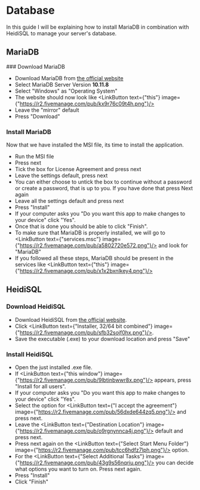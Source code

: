 
# Database

In this guide I will be explaining how to install MariaDB in combination with HeidiSQL to manage your server's database.

## MariaDB
<Steps>
### Download MariaDB

- Download MariaDB from [the official website](https://mariadb.org/download)
- Select MariaDB Server Version **10.11.8**
- Select "Windows" as "Operating System"
- The website should now look like <LinkButton text={"this"} image={"https://r2.fivemanage.com/pub/kx9r76c09t4h.png"}/>
- Leave the "mirror" default
- Press "Download"

### Install MariaDB

Now that we have installed the MSI file, its time to install the application.
- Run the MSI file
- Press next
- Tick the box for License Agreement and press next
- Leave the settings default, press next
- You can either choose to untick the box to continue without a password or create a password, that is up to you. If you have done that press Next again
- Leave all the settings default and press next
- Press "Install"
- If your computer asks you "Do you want this app to make changes to your device" click "Yes".
- Once that is done you should be able to click "Finish".
- To make sure that MariaDB is properly installed, we will go to <LinkButton text={"services.msc"} image={"https://r2.fivemanage.com/pub/a5802720e572.png"}/> and look for "MariaDB"
- If you followed all these steps, MariaDB should be present in the services like <LinkButton text={"this"} image={"https://r2.fivemanage.com/pub/x1x2bxnlkey4.png"}/>
</Steps>

## HeidiSQL

<Steps>

### Download HeidiSQL

- Download HeidiSQL from [the official website](https://www.heidisql.com/download.php).
- Click <LinkButton text={"Installer, 32/64 bit combined"} image={"https://r2.fivemanage.com/pub/sfb32sojf0hx.png"}/>.
- Save the executable (.exe) to your download location and press "Save"

### Install HeidiSQL

- Open the just installed .exe file.
- If <LinkButton text={"this window"} image={"https://r2.fivemanage.com/pub/9lbtinbwwr8x.png"}/> appears, press "Install for all users".
- If your computer asks you "Do you want this app to make changes to your device" click "Yes".
- Select the option for <LinkButton text={"I accept the agreement"} image={"https://r2.fivemanage.com/pub/56dxde644zq5.png"}/> and press next.
- Leave the <LinkButton text={"Destination Location"} image={"https://r2.fivemanage.com/pub/o9rgnynnca4j.png"}/> default and press next.
- Press next again on the <LinkButton text={"Select Start Menu Folder"} image={"https://r2.fivemanage.com/pub/tcc6hdfz7lph.png"}/> option.
- For the <LinkButton text={"Select Additional Tasks"} image={"https://r2.fivemanage.com/pub/43g9s56nqriu.png"}/> you can decide what options you want to turn on. Press next again.
- Press "Install"
- Click "Finish"

</Steps>



